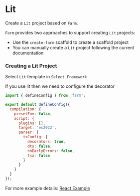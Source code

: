
# Lit

Create a `Lit` project based on `Farm`.

`Farm` provides two approaches to support creating `Lit` projects: 
- Use the `create-farm` scaffold to create a scaffold project
- You can manually create a `Lit` project following the current documentation

### Creating a Lit Project

<PackageManagerTabs command="npm create farm@latest" />


Select `Lit` template in `Select Framework`

If you use lit then we need to configure the decorator

```javascript title="farm.config.ts"
import { defineConfig } from 'farm';

export default defineConfig({
  compilation: {
    presetEnv: false,
    script: {
      plugins: [],
      target: 'es2022',
      parser: {
        tsConfig: {
          decorators: true,
          dts: false,
          noEarlyErrors: false,
          tsx: false
        }
      }
    }
  }
});

```

For more example details: [React Example](https://github.com/farm-fe/farm/tree/main/examples/Lit)
